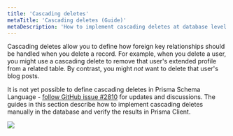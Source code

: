 ```yaml
---
title: 'Cascading deletes'
metaTitle: 'Cascading deletes (Guide)'
metaDescription: 'How to implement cascading deletes at database level.'
---
```


<TopBlock>

Cascading deletes allow you to define how foreign key relationships should be handled when you delete a record. For example, when you delete a user, you might use a cascading delete to remove that user's extended profile from a related table. By contrast, you might _not_ want to delete that user's blog posts.

It is not yet possible to define cascading deletes in Prisma Schema Language - [follow GitHub issue #2810](https://github.com/prisma/prisma/issues/2810) for updates and discussions. The guides in this section describe how to implement cascading deletes manually in the database and verify the results in Prisma Client.

![](cascading-deletes/cascading-deletes-illustration.png)

</TopBlock>